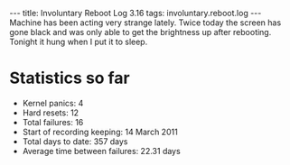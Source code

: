 ---
title: Involuntary Reboot Log 3.16
tags: involuntary.reboot.log
---
Machine has been acting very strange lately. Twice today the screen has gone black and was only able to get the brightness up after rebooting. Tonight it hung when I put it to sleep.

= Statistics so far =

* Kernel panics: 4
* Hard resets: 12
* Total failures: 16
* Start of recording keeping: 14 March 2011
* Total days to date: 357 days
* Average time between failures: 22.31 days
